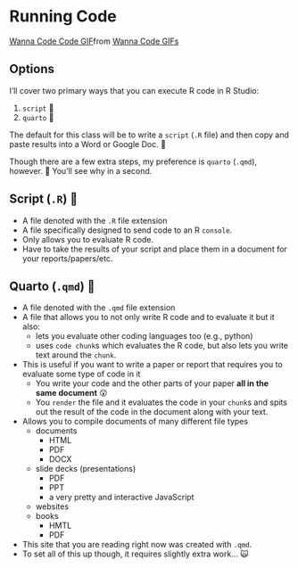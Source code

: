 # Running Code {#sec-run-code}


<div class="tenor-gif-embed" data-postid="25903730" data-share-method="host" data-aspect-ratio="0.865625" data-width="100%"><a href="https://tenor.com/view/wanna-code-code-headphones-baby-gif-25903730">Wanna Code Code GIF</a>from <a href="https://tenor.com/search/wanna+code-gifs">Wanna Code GIFs</a></div> <script type="text/javascript" async src="https://tenor.com/embed.js"></script>

## Options

I'll cover two primary ways that you can execute R code in R Studio:

1. `script` 🫤
2. `quarto` 🤩

:::{.callout-note}
The default for this class will be to write a `script` (`.R` file) and then copy and paste results into a Word or Google Doc. 🫤

Though there are a few extra steps, my preference is `quarto` (`.qmd`), however. 🤩 You'll see why in a second.
:::

## Script (`.R`) 🫤

- A file denoted with the `.R` file extension
- A file specifically designed to send code to an R `console`.
- Only allows you to evaluate R code.
- Have to take the results of your script and place them in a document for your reports/papers/etc.

## Quarto (`.qmd`) 🤩

- A file denoted with the `.qmd` file extension
- A file that allows you to not only write R code and to evaluate it but it also:
    - lets you evaluate other coding languages too (e.g., python)
    - uses `code chunk`s which evaluates the R code, but also lets you write text around the `chunk`.
- This is useful if you want to write a paper or report that requires you to evaluate some type of code in it
    - You write your code and the other parts of your paper **all in the same document** 😮
    - You `render` the file and it evaluates the code in your `chunk`s and spits out the result of the code in the document along with your text.
- Allows you to compile documents of many different file types
    - documents
        - HTML 
        - PDF
        - DOCX
    - slide decks (presentations)
        - PDF
        - PPT
        - a very pretty and interactive JavaScript
    - websites
    - books
        - HMTL
        - PDF
- This site that you are reading right now was created with `.qmd`.
- To set all of this up though, it requires slightly extra work... 🙀